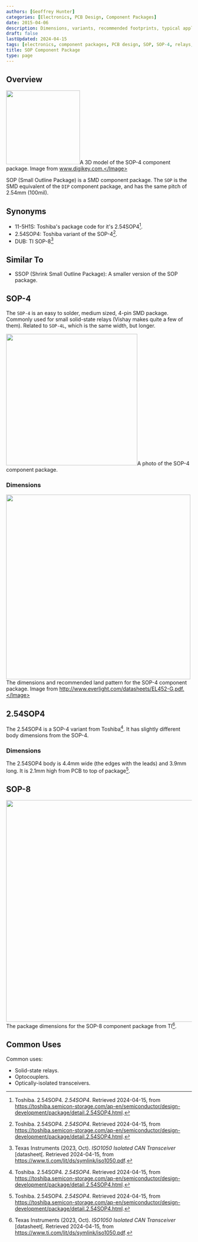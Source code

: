 ```yaml
---
authors: [Geoffrey Hunter]
categories: [Electronics, PCB Design, Component Packages]
date: 2015-04-06
description: Dimensions, variants, recommended footprints, typical applications and more info about the SOP component package.
draft: false
lastUpdated: 2024-04-15
tags: [electronics, component packages, PCB design, SOP, SOP-4, relays, DUB, SOP-8, Texas Instruments]
title: SOP Component Package
type: page
---
```



## Overview


<Image src={sop_4_component_package_3d_model} width="200px">A 3D model of the SOP-4 component package. Image from www.digikey.com.</Image>

SOP (Small Outline Package) is a SMD component package. The `SOP` is the SMD equivalent of the `DIP` component package, and has the same pitch of 2.54mm (100mil).

## Synonyms

* 11-5H1S: Toshiba's package code for it's 2.54SOP4[^toshiba-2.54sop4].
* 2.54SOP4: Toshiba variant of the SOP-4[^toshiba-2.54sop4].
* DUB: TI SOP-8[^ti-iso1050-ds]

## Similar To

* SSOP (Shrink Small Outline Package): A smaller version of the SOP package.

## SOP-4

The `SOP-4` is an easy to solder, medium sized, 4-pin SMD package. Commonly used for small solid-state relays (Vishay makes quite a few of them). Related to `SOP-4L`, which is the same width, but longer.


<Image src={sop_4_component_package_photo} width="356px">A photo of the SOP-4 component package.</Image>

### Dimensions


<Image src={sop_4_component_package_dimensions_and_land_pattern} width="500px">The dimensions and recommended land pattern for the SOP-4 component package. Image from http://www.everlight.com/datasheets/EL452-G.pdf.</Image>

## 2.54SOP4

The 2.54SOP4 is a SOP-4 variant from Toshiba[^toshiba-2.54sop4]. It has slightly different body dimensions from the SOP-4.

### Dimensions

The 2.54SOP4 body is 4.4mm wide (the edges with the leads) and 3.9mm long. It is 2.1mm high from PCB to top of package[^toshiba-2.54sop4].

## SOP-8


<Image src={sop_8_package_dimensions_ti} width="600px">The package dimensions for the SOP-8 component package from TI[^ti-iso1050-ds].</Image>

## Common Uses

Common uses:

* Solid-state relays.
* Optocouplers.
* Optically-isolated transceivers.

[^ti-iso1050-ds]: Texas Instruments (2023, Oct). _ISO1050 Isolated CAN Transceiver_ [datasheet[. Retrieved 2024-04-15, from https://www.ti.com/lit/ds/symlink/iso1050.pdf.
[^toshiba-2.54sop4]: Toshiba. 2.54SOP4. _2.54SOP4_. Retrieved 2024-04-15, from https://toshiba.semicon-storage.com/ap-en/semiconductor/design-development/package/detail.2.54SOP4.html.

